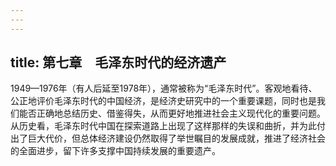 ```yaml
---
---
---
```

title: 第七章　毛泽东时代的经济遗产
---




1949—1976年（有人后延至1978年），通常被称为“毛泽东时代”。客观地看待、公正地评价毛泽东时代的中国经济，是经济史研究中的一个重要课题，同时也是我们能否正确地总结历史、借鉴得失，从而更好地推进社会主义现代化的重要问题。从历史看，毛泽东时代中国在探索道路上出现了这样那样的失误和曲折，并为此付出了巨大代价，但总体经济建设仍然取得了举世瞩目的发展成就，推进了经济社会的全面进步，留下许多支撑中国持续发展的重要遗产。